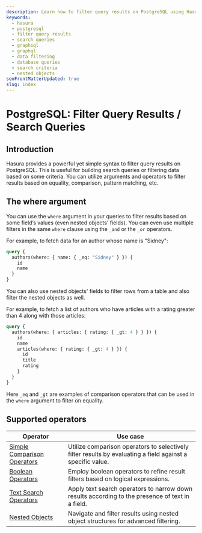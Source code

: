 ```yaml
---
description: Learn how to filter query results on PostgreSQL using Hasura, with helpful examples showcasing syntax, arguments, operators, and more.
keywords:
  - hasura
  - postgresql
  - filter query results
  - search queries
  - graphiql
  - graphql
  - data filtering
  - database queries
  - search criteria
  - nested objects
seoFrontMatterUpdated: true
slug: index
---
```



# PostgreSQL: Filter Query Results / Search Queries

## Introduction

Hasura provides a powerful yet simple syntax to filter query results on PostgreSQL. This is useful for building search
queries or filtering data based on some criteria. You can utilize arguments and operators to filter results based on
equality, comparison, pattern matching, etc.

## The **where** argument

You can use the `where` argument in your queries to filter results based on some field’s values (even nested objects'
fields). You can even use multiple filters in the same `where` clause using the `_and` or the `_or` operators.

For example, to fetch data for an author whose name is "Sidney":

```graphql {3}
query {
  authors(where: { name: { _eq: "Sidney" } }) {
    id
    name
  }
}
```

You can also use nested objects' fields to filter rows from a table and also filter the nested objects as well.

For example, to fetch a list of authors who have articles with a rating greater than 4 along with those articles:

```graphql {2,5}
query {
  authors(where: { articles: { rating: { _gt: 4 } } }) {
    id
    name
    articles(where: { rating: { _gt: 4 } }) {
      id
      title
      rating
    }
  }
}
```

Here `_eq` and `_gt` are examples of comparison operators that can be used in the `where` argument to filter on
equality.

[//]: # ([//]: # "You can see the complete specification of the `where` argument in the")

[//]: # ([//]: # "[API reference]&#40;/api-reference/graphql-api/query.mdx#whereexp&#41;.")

## Supported operators

| Operator                                                                                        | Use case                                                                                                   |
| ----------------------------------------------------------------------------------------------- | ---------------------------------------------------------------------------------------------------------- |
| [Simple Comparison Operators](/graphql-api/postgresql-queries/filters/comparison-operators.mdx) | Utilize comparison operators to selectively filter results by evaluating a field against a specific value. |
| [Boolean Operators](/graphql-api/postgresql-queries/filters/boolean-operators.mdx)              | Employ boolean operators to refine result filters based on logical expressions.                            |
| [Text Search Operators](/graphql-api/postgresql-queries/filters/text-search-operators.mdx)      | Apply text search operators to narrow down results according to the presence of text in a field.           |
| [Nested Objects](/graphql-api/postgresql-queries/filters/nested-objects.mdx)                    | Navigate and filter results using nested object structures for advanced filtering.                         |
